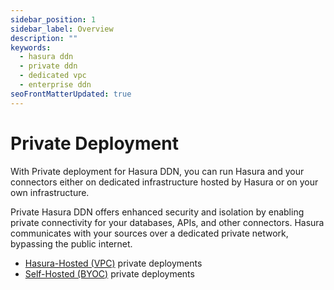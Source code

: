 ```yaml
---
sidebar_position: 1
sidebar_label: Overview
description: ""
keywords:
  - hasura ddn
  - private ddn
  - dedicated vpc
  - enterprise ddn
seoFrontMatterUpdated: true
---
```


# Private Deployment

With Private deployment for Hasura DDN, you can run Hasura and your connectors either on dedicated infrastructure hosted
by Hasura or on your own infrastructure.

Private Hasura DDN offers enhanced security and isolation by enabling private connectivity for your databases, APIs, and
other connectors. Hasura communicates with your sources over a dedicated private network, bypassing the public internet.

- [Hasura-Hosted (VPC)](/deployment/private/hasura-hosted.mdx) private deployments
- [Self-Hosted (BYOC)](/deployment/private/self-hosted.mdx) private deployments
